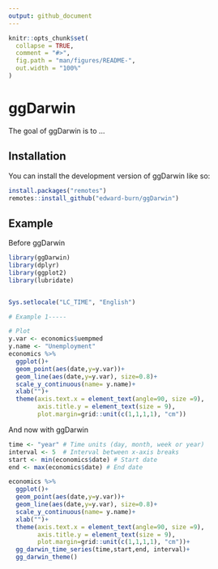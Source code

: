```yaml
---
output: github_document
---
```


<!-- README.md is generated from README.Rmd. Please edit that file -->

```r
knitr::opts_chunk$set(
  collapse = TRUE,
  comment = "#>",
  fig.path = "man/figures/README-",
  out.width = "100%"
)
```

# ggDarwin

<!-- badges: start -->
<!-- badges: end -->

The goal of ggDarwin is to ...

## Installation

You can install the development version of ggDarwin like so:

``` r
install.packages("remotes")
remotes::install_github("edward-burn/ggDarwin")
```

## Example

Before ggDarwin 

```r
library(ggDarwin)
library(dplyr)
library(ggplot2)
library(lubridate)


Sys.setlocale("LC_TIME", "English")

# Example 1-----

# Plot
y.var <- economics$uempmed
y.name <- "Unemployment"
economics %>%
  ggplot()+
  geom_point(aes(date,y=y.var))+
  geom_line(aes(date,y=y.var), size=0.8)+
  scale_y_continuous(name= y.name)+
  xlab("")+
  theme(axis.text.x = element_text(angle=90, size =9),
        axis.title.y = element_text(size = 9),
        plot.margin=grid::unit(c(1,1,1,1), "cm"))


```

And now with ggDarwin

```r
time <- "year" # Time units (day, month, week or year)
interval <- 5  # Interval between x-axis breaks
start <- min(economics$date) # Start date
end <- max(economics$date) # End date

economics %>%
  ggplot()+
  geom_point(aes(date,y=y.var))+
  geom_line(aes(date,y=y.var), size=0.8)+
  scale_y_continuous(name= y.name)+
  xlab("")+
  theme(axis.text.x = element_text(angle=90, size =9),
        axis.title.y = element_text(size = 9),
        plot.margin=grid::unit(c(1,1,1,1), "cm"))+
  gg_darwin_time_series(time,start,end, interval)+
  gg_darwin_theme()


```
